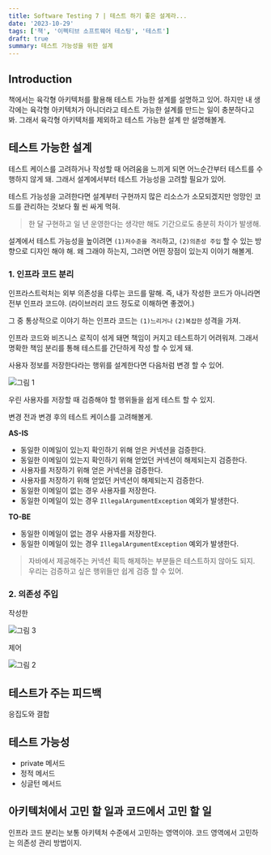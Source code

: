 ```yaml
---
title: Software Testing 7 | 테스트 하기 좋은 설계라...
date: '2023-10-29'
tags: ['책', '이펙티브 소프트웨어 테스팅', '테스트']
draft: true
summary: 테스트 가능성을 위한 설계
---
```


## Introduction

책에서는 육각형 아키텍처를 활용해 테스트 가능한 설계를 설명하고 있어.
하지만 내 생각에는 육각형 아키텍처가 아니더라고 테스트 가능한 설계를 만드는 일이 충분하다고 봐.
그래서 육각형 아키텍처를 제외하고 테스트 가능한 설계 만 설명해볼게.

<TOCInline toc={props.toc} exclude="Introduction" />

## 테스트 가능한 설계

테스트 케이스를 고려하거나 작성할 때 어려움을 느끼게 되면 어느순간부터 테스트를 수행하지 않게 돼.
그래서 설계에서부터 테스트 가능성을 고려할 필요가 있어.

테스트 가능성을 고려한다면 설계부터 구현까지 많은 리소스가 소모되겠지만 엉망인 코드를 관리하는 것보다 훨 씬 싸게 먹혀.

> 한 달 구현하고 일 년 운영한다는 생각만 해도 기간으로도 충분히 차이가 발생해.

설계에서 테스트 가능성을 높이려면 `(1)저수준을 격리`하고, `(2)의존성 주입` 할 수 있는 방향으로 디자인 해야 해.
왜 그래야 하는지, 그러면 어떤 장점이 있는지 이야기 해볼게.

### 1. 인프라 코드 분리

인프라스트럭처는 외부 의존성을 다루는 코드를 말해.
즉, 내가 작성한 코드가 아니라면 전부 인프라 코드야. (라이브러리 코드 정도로 이해하면 좋겠어.)

그 중 통상적으로 이야기 하는 인프라 코드는 `(1)느리거나` `(2)복잡한` 성격을 가져.

인프라 코드와 비즈니스 로직이 섞게 돼면 책임이 커지고 테스트하기 어려워져.
그래서 명확한 책임 분리를 통해 테스트를 간단하게 작성 할 수 있게 돼.

사용자 정보를 저장한다라는 행위를 설계한다면 다음처럼 변경 할 수 있어.

![그림 1](/static/images/effective-software-testing-7/1.png)

우린 사용자를 저장할 때 검증해야 할 행위들을 쉽게 테스트 할 수 있지.

변경 전과 변경 후의 테스트 케이스를 고려해볼게.

**AS-IS**

- 동일한 이메일이 있는지 확인하기 위해 얻은 커넥션을 검증한다.
- 동일한 이메일이 있는지 확인하기 위해 얻었던 커넥션이 해제되는지 검증한다.
- 사용자를 저장하기 위해 얻은 커넥션을 검증한다.
- 사용자를 저장하기 위해 얻었던 커넥션이 해제되는지 검증한다.
- 동일한 이메일이 없는 경우 사용자를 저장한다.
- 동일한 이메일이 있는 경우 `IllegalArgumentException` 예외가 발생한다.

**TO-BE**

- 동일한 이메일이 없는 경우 사용자를 저장한다.
- 동일한 이메일이 있는 경우 `IllegalArgumentException` 예외가 발생한다.

> 자바에서 제공해주는 커넥션 획득 해제하는 부분들은 테스트하지 않아도 되지.
> 우리는 검증하고 싶은 행위들만 쉽게 검증 할 수 있어.

### 2. 의존성 주입

작성한

![그림 3](/static/images/effective-software-testing-7/3.png)

제어

![그림 2](/static/images/effective-software-testing-7/2.png)

## 테스트가 주는 피드백

응집도와 결합

## 테스트 가능성

- private 메서드
- 정적 메서드
- 싱글턴 메서드

## 아키텍처에서 고민 할 일과 코드에서 고민 할 일

인프라 코드 분리는 보통 아키텍처 수준에서 고민하는 영역이야. 코드 영역에서 고민하는 의존성 관리 방법이지.
